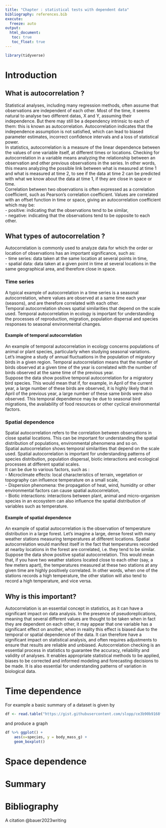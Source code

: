 ---
title: "Chapter : statistical tests with dependent data"
bibliography: references.bib
execute: 
  freeze: auto
output: 
  html_document:
   toc: true
   toc_float: true
---

```{r}
library(tidyverse)
```

# Introduction

## What is autocorrelation ?
Statistical analyses, including many regression methods, often assume that observations are independent of each other. Most of the time, it seems natural to analyse two different datas, X and Y, assuming their independence. But there may still be a dependency intrinsic to each of them: this is known as autocorrelation. Autocorrelation indicates that the independence assumption is not satisfied, which can lead to biased parameter estimates, incorrect confidence intervals and a loss of statistical power. <br />
In statistics, autocorrelation is a measure of the linear dependence between the values of one variable itself, at different times or locations. Checking for autocorrelation in a variable means analyzing the relationship between an observation and other previous observations in the series. In other words, this means analyzing the possible link between what is measured at time 1 and what is measured at time 2, to see if the data at time 2 can be predicted with what we know about the data at time 1, if they are close in space or time. <br />
Correlation between two observations is often expressed as a correlation coefficient, such as Pearson's correlation coefficient. Values are correlated with an offset function in time or space, giving an autocorrelation coefficient which may be:<br />
     - positive: indicating that the observations tend to be similar, <br />
     - negative: indicating that the observations tend to be opposite to each other.
<br />

## What types of autocorrelation ?
Autocorrelation is commonly used to analyze data for which the order or location of observations has an important significance, such as:<br />
     - time series: data taken at the same location at several points in time, <br />
     - spatial data: data taken at a given point in time at several locations in the same geographical area, and therefore close in space. 

### Time series
A typical example of autocorrelation in a time series is a seasonal autocorrelation, where values are observed at a same time each year (seasons), and are therefore correlated with each other. <br />
Temporal autocorrelation shows spatial similarities that depend on the scale used. Temporal autocorrelation in ecology is important for understanding the processes of reproduction, migration, population dispersal and species responses to seasonal environmental changes.

#### Example of temporal autocorrelation
An example of temporal autocorrelation in ecology concerns populations of animal or plant species, particularly when studying seasonal variations. Let's imagine a study of annual fluctuations in the population of migratory birds in a given region. Temporal autocorrelation means that the number of birds observed at a given time of the year is correlated with the number of birds observed at the same time of the previous year. <br />
Suppose the data show positive temporal autocorrelation for a migratory bird species. This would mean that if, for example, in April of the current year, a large number of these birds are observed, it is highly likely that in April of the previous year, a large number of these same birds were also observed. This temporal dependence may be due to seasonal bird migrations, the availability of food resources or other cyclical environmental factors.

### Spatial dependence
Spatial autocorrelation refers to the correlation between observations in close spatial locations. This can be important for understanding the spatial distribution of populations, environmental phenomena and so on. <br />
Spatial autocorrelation shows temporal similarities that depend on the scale used. Spatial autocorrelation is important for understanding patterns of species distribution, population dispersal, biotic interactions and ecological processes at different spatial scales. <br />
It can be due to various factors, such as : <br />
     - Microclimate effects: local characteristics of terrain, vegetation or topography can influence temperature on a small scale, <br />
     - Dispersion phenomena: the propagation of heat, wind, humidity or other environmental factors can cause spatial autocorrelation, <br />
     - Biotic interactions: interactions between plant, animal and micro-organism species in an ecosystem can also influence the spatial distribution of variables such as temperature.

#### Example of spatial dependence
An example of spatial autocorrelation is the observation of temperature distribution in a large forest. Let's imagine a large, dense forest with many weather stations measuring temperatures at different locations. Spatial autocorrelation would manifest itself in the fact that temperatures recorded at nearby locations in the forest are correlated, i.e. they tend to be similar.
Suppose the data show positive spatial autocorrelation. This would mean that, if you have two weather stations located close to each other (say, a few meters apart), the temperatures measured at these two stations at any given time are highly positively correlated. In other words, when one of the stations records a high temperature, the other station will also tend to record a high temperature, and vice versa.

## Why is this important?
Autocorrelation is an essential concept in statistics, as it can have a significant impact on data analysis. In the presence of pseudoreplications, meaning that several different values are thought to be taken when in fact they are dependent on each other, it may appear that one variable has a significant effect on another, when in reality this effect is biased due to the temporal or spatial dependence of the data. It can therefore have a significant impact on statistical analysis, and often requires adjustments to ensure that results are reliable and unbiased.
Autocorrelation checking is an essential process in statistics to guarantee the accuracy, reliability and validity of analyses. It enables appropriate statistical methods to be applied, biases to be corrected and informed modeling and forecasting decisions to be made. It is also essential for understanding patterns of variation in biological data.




# Time dependence

For example a basic summary of a dataset is given by

```{r}
df <- read.table("https://gist.githubusercontent.com/slopp/ce3b90b9168f2f921784de84fa445651/raw/4ecf3041f0ed4913e7c230758733948bc561f434/penguins.csv", sep = "," , header = TRUE)
```

and produce a graph

```{r}
df %>% ggplot() +
	aes(x=species, y = body_mass_g) +
	geom_boxplot()  
```

# Space dependence

# Summary

# Bibliography

A citation @bauer2023writing
